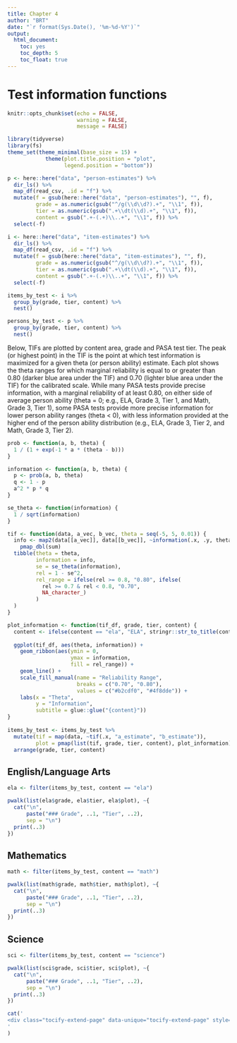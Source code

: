 ```yaml
---
title: Chapter 4
author: "BRT"
date: "`r format(Sys.Date(), '%m-%d-%Y')`"
output: 
  html_document:
    toc: yes
    toc_depth: 5
    toc_float: true
---
```


# Test information functions

```r
knitr::opts_chunk$set(echo = FALSE,
                      warning = FALSE,
                      message = FALSE)

library(tidyverse)
library(fs)
theme_set(theme_minimal(base_size = 15) +
            theme(plot.title.position = "plot",
                  legend.position = "bottom"))
```

```r
p <- here::here("data", "person-estimates") %>% 
  dir_ls() %>% 
  map_df(read_csv, .id = "f") %>% 
  mutate(f = gsub(here::here("data", "person-estimates"), "", f),
         grade = as.numeric(gsub("^/g(\\d\\d?).+", "\\1", f)),
         tier = as.numeric(gsub(".+\\dt(\\d).+", "\\1", f)),
         content = gsub(".+-(.+)\\..+", "\\1", f)) %>% 
  select(-f) 

i <- here::here("data", "item-estimates") %>% 
  dir_ls() %>% 
  map_df(read_csv, .id = "f") %>% 
  mutate(f = gsub(here::here("data", "item-estimates"), "", f),
         grade = as.numeric(gsub("^/g(\\d\\d?).+", "\\1", f)),
         tier = as.numeric(gsub(".+\\dt(\\d).+", "\\1", f)),
         content = gsub(".+-(.+)\\..+", "\\1", f)) %>% 
  select(-f)

items_by_test <- i %>% 
  group_by(grade, tier, content) %>% 
  nest()

persons_by_test <- p %>% 
  group_by(grade, tier, content) %>% 
  nest()
```


Below, TIFs are plotted by content area, grade and PASA test tier. The peak (or highest point) in the TIF is the point at which test information is maximized for a given theta (or person ability) estimate. Each plot shows the theta ranges for which marginal reliability is equal to or greater than 0.80 (darker blue area under the TIF) and 0.70 (lighter blue area under the TIF) for the calibrated scale. While many PASA tests provide precise information, with a marginal reliability of at least 0.80, on either side of average person ability (theta = 0; e.g., ELA, Grade 3, Tier 1, and Math, Grade 3, Tier 1), some PASA tests provide more precise information for lower person ability ranges (theta < 0), with less information provided at the higher end of the person ability distribution (e.g., ELA, Grade 3, Tier 2, and Math, Grade 3, Tier 2).

```r
prob <- function(a, b, theta) {
  1 / (1 + exp(-1 * a * (theta - b)))
} 

information <- function(a, b, theta) {
  p <- prob(a, b, theta)
  q <- 1 - p
  a^2 * p * q
}

se_theta <- function(information) {
  1 / sqrt(information)
}

tif <- function(data, a_vec, b_vec, theta = seq(-5, 5, 0.01)) {
  info <- map2(data[[a_vec]], data[[b_vec]], ~information(.x, .y, theta)) %>% 
    pmap_dbl(sum)
  tibble(theta = theta,
         information = info,
         se = se_theta(information),
         rel = 1 - se^2,
         rel_range = ifelse(rel >= 0.8, "0.80", ifelse(
           rel >= 0.7 & rel < 0.8, "0.70", 
           NA_character_)
         )
  )
}

plot_information <- function(tif_df, grade, tier, content) {
  content <- ifelse(content == "ela", "ELA", stringr::str_to_title(content))
  
  ggplot(tif_df, aes(theta, information)) +
    geom_ribbon(aes(ymin = 0,
                    ymax = information,
                    fill = rel_range)) +
    geom_line() +
    scale_fill_manual(name = "Reliability Range",
                      breaks = c("0.70", "0.80"),
                      values = c("#b2cdf0", "#4f8dde")) +
    labs(x = "Theta",
         y = "Information",
         subtitle = glue::glue("{content}"))
}
  
items_by_test <- items_by_test %>% 
  mutate(tif = map(data, ~tif(.x, "a_estimate", "b_estimate")),
         plot = pmap(list(tif, grade, tier, content), plot_information)) %>% 
  arrange(grade, tier, content)
```


## English/Language Arts

```r
ela <- filter(items_by_test, content == "ela")

pwalk(list(ela$grade, ela$tier, ela$plot), ~{ 
  cat("\n",
      paste("### Grade", ..1, "Tier", ..2),
      sep = "\n")
  print(..3)
})
```


## Mathematics

```r
math <- filter(items_by_test, content == "math")

pwalk(list(math$grade, math$tier, math$plot), ~{ 
  cat("\n",
      paste("### Grade", ..1, "Tier", ..2),
      sep = "\n")
  print(..3)
})
```


## Science

```r
sci <- filter(items_by_test, content == "science")

pwalk(list(sci$grade, sci$tier, sci$plot), ~{ 
  cat("\n",
      paste("### Grade", ..1, "Tier", ..2),
      sep = "\n")
  print(..3)
})
```



```r
cat('
<div class="tocify-extend-page" data-unique="tocify-extend-page" style="height: 0;"></div>
'
)
```